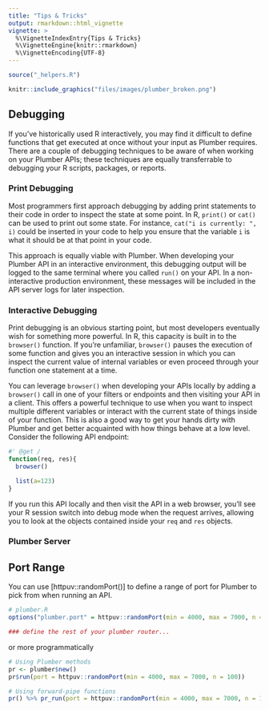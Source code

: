 ```yaml
---
title: "Tips & Tricks"
output: rmarkdown::html_vignette
vignette: >
  %\VignetteIndexEntry{Tips & Tricks}
  %\VignetteEngine{knitr::rmarkdown}
  %\VignetteEncoding{UTF-8}
---
```


```r
source("_helpers.R")
```

```r
knitr::include_graphics("files/images/plumber_broken.png")
```

## Debugging

If you've historically used R interactively, you may find it difficult to define functions that get executed at once without your input as Plumber requires. There are a couple of debugging techniques to be aware of when working on your Plumber APIs; these techniques are equally transferrable to debugging your R scripts, packages, or reports.

### Print Debugging

Most programmers first approach debugging by adding print statements to their code in order to inspect the state at some point. In R, `print()` or `cat()` can be used to print out some state. For instance, `cat("i is currently: ", i)` could be inserted in your code to help you ensure that the variable `i` is what it should be at that point in your code.

This approach is equally viable with Plumber. When developing your Plumber API in an interactive environment, this debugging output will be logged to the same terminal where you called `run()` on your API. In a non-interactive production environment, these messages will be included in the API server logs for later inspection.

### Interactive Debugging

Print debugging is an obvious starting point, but most developers eventually wish for something more powerful. In R, this capacity is built in to the `browser()` function. If you're unfamiliar, `browser()` pauses the execution of some function and gives you an interactive session in which you can inspect the current value of internal variables or even proceed through your function one statement at a time.

You can leverage `browser()` when developing your APIs locally by adding a `browser()` call in one of your filters or endpoints and then visiting your API in a client. This offers a powerful technique to use when you want to inspect multiple different variables or interact with the current state of things inside of your function. This is also a good way to get your hands dirty with Plumber and get better acquainted with how things behave at a low level. Consider the following API endpoint:

```r
#' @get /
function(req, res){
  browser()

  list(a=123)
}
```

If you run this API locally and then visit the API in a web browser, you'll see your R session switch into debug mode when the request arrives, allowing you to look at the objects contained inside your `req` and `res` objects.


### Plumber Server

## Port Range

You can use [httpuv::randomPort()] to define a range of port for Plumber to pick from when running an API.

```r
# plumber.R
options("plumber.port" = httpuv::randomPort(min = 4000, max = 7000, n = 100))

### define the rest of your plumber router...
```

or more programmatically

```r
# Using Plumber methods
pr <- plumber$new()
pr$run(port = httpuv::randomPort(min = 4000, max = 7000, n = 100))

# Using forward-pipe functions
pr() %>% pr_run(port = httpuv::randomPort(min = 4000, max = 7000, n = 100))
```
